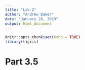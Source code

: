 ```yaml
---
title: "Lab-2"
author: "Andrew Baker"
date: "January 28, 2019"
output: html_document
---
```


```r
knitr::opts_chunk$set(echo = TRUE)
library(tigris)
```

# Part 3.5

```r


```


